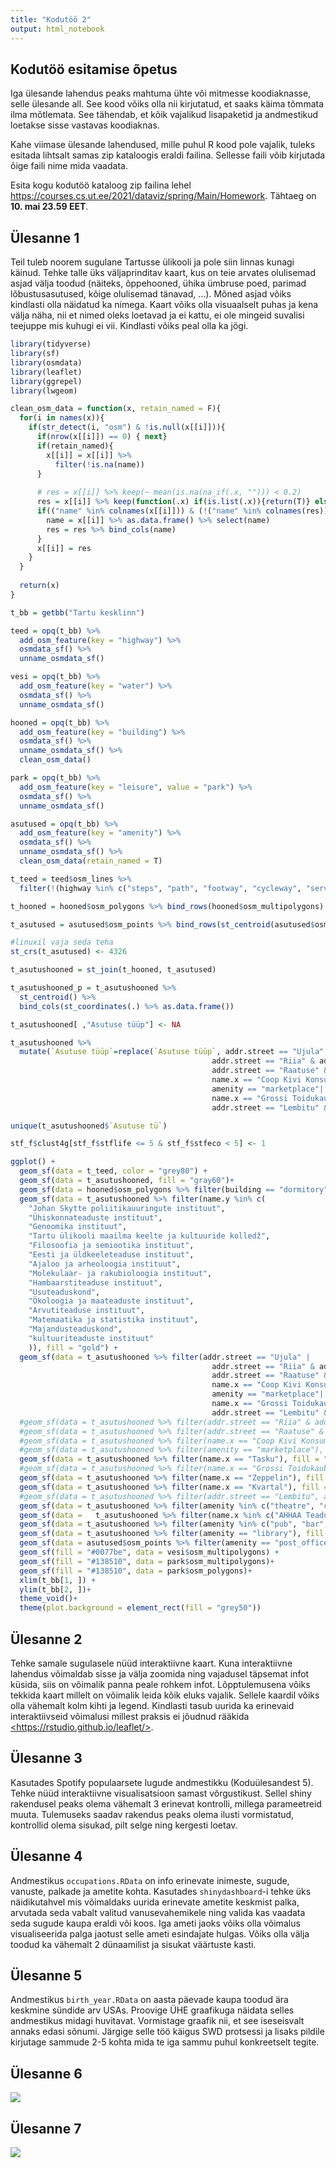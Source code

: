 ```yaml
---
title: "Kodutöö 2"
output: html_notebook
---
```


## Kodutöö esitamise õpetus

Iga ülesande lahendus peaks mahtuma ühte või mitmesse koodiaknasse, selle ülesande all. See kood võiks olla nii kirjutatud, et saaks käima tõmmata ilma mõtlemata. See tähendab, et kõik vajalikud lisapaketid ja andmestikud loetakse sisse vastavas koodiaknas.

Kahe viimase ülesande lahendused, mille puhul R kood pole vajalik, tuleks esitada lihtsalt samas zip kataloogis eraldi failina. Sellesse faili võib kirjutada õige faili nime mida vaadata.

Esita kogu kodutöö kataloog zip failina lehel <https://courses.cs.ut.ee/2021/dataviz/spring/Main/Homework>. Tähtaeg on **10. mai 23.59 EET**.

## Ülesanne 1

Teil tuleb noorem sugulane Tartusse ülikooli ja pole siin linnas kunagi käinud. Tehke talle üks väljaprinditav kaart, kus on teie arvates olulisemad asjad välja toodud (näiteks, õppehooned, ühika ümbruse poed, parimad lõbustusasutused, kõige olulisemad tänavad, ...). Mõned asjad võiks kindlasti olla näidatud ka nimega. Kaart võiks olla visuaalselt puhas ja kena välja näha, nii et nimed oleks loetavad ja ei kattu, ei ole mingeid suvalisi teejuppe mis kuhugi ei vii. Kindlasti võiks peal olla ka jõgi.

```r
library(tidyverse)
library(sf)
library(osmdata)
library(leaflet)
library(ggrepel)
library(lwgeom)
```

```r
clean_osm_data = function(x, retain_named = F){
  for(i in names(x)){
    if(str_detect(i, "osm") & !is.null(x[[i]])){
      if(nrow(x[[i]]) == 0) { next} 
      if(retain_named){
        x[[i]] = x[[i]] %>% 
          filter(!is.na(name))
      }
      
      # res = x[[i]] %>% keep(~ mean(is.na(na_if(.x, ""))) < 0.2) 
      res = x[[i]] %>% keep(function(.x) if(is.list(.x)){return(T)} else {mean(is.na(na_if(.x, ""))) < 0.2} ) 
      if(("name" %in% colnames(x[[i]])) & (!("name" %in% colnames(res)))){
        name = x[[i]] %>% as.data.frame() %>% select(name) 
        res = res %>% bind_cols(name)
      }
      x[[i]] = res
    }
  }
  
  return(x)
}
```

```r
t_bb = getbb("Tartu kesklinn")

teed = opq(t_bb) %>% 
  add_osm_feature(key = "highway") %>% 
  osmdata_sf() %>% 
  unname_osmdata_sf()

vesi = opq(t_bb) %>% 
  add_osm_feature(key = "water") %>% 
  osmdata_sf() %>% 
  unname_osmdata_sf()

hooned = opq(t_bb) %>% 
  add_osm_feature(key = "building") %>% 
  osmdata_sf() %>% 
  unname_osmdata_sf() %>% 
  clean_osm_data()

park = opq(t_bb) %>% 
  add_osm_feature(key = "leisure", value = "park") %>% 
  osmdata_sf() %>% 
  unname_osmdata_sf()

asutused = opq(t_bb) %>% 
  add_osm_feature(key = "amenity") %>% 
  osmdata_sf() %>% 
  unname_osmdata_sf() %>% 
  clean_osm_data(retain_named = T)

t_teed = teed$osm_lines %>% 
  filter(!(highway %in% c("steps", "path", "footway", "cycleway", "service", "track")))

t_hooned = hooned$osm_polygons %>% bind_rows(hooned$osm_multipolygons)

t_asutused = asutused$osm_points %>% bind_rows(st_centroid(asutused$osm_polygons))

#linuxil vaja seda teha
st_crs(t_asutused) <- 4326

t_asutushooned = st_join(t_hooned, t_asutused)

t_asutushooned_p = t_asutushooned %>%
  st_centroid() %>% 
  bind_cols(st_coordinates(.) %>% as.data.frame())

t_asutushooned[ ,"Asutuse tüüp"] <- NA

t_asutushooned %>% 
  mutate(`Asutuse tüüp`=replace(`Asutuse tüüp`, addr.street == "Ujula" |
                                             addr.street == "Riia" & addr.housenumber == "1" |
                                             addr.street == "Raatuse" & addr.housenumber == 20|
                                             name.x == "Coop Kivi Konsum"|
                                             amenity == "marketplace"|
                                             name.x == "Grossi Toidukaubad"|
                                             addr.street == "Lembitu" & addr.housenumber == 2, "Toidupood"))

unique(t_asutushooned$`Asutuse tü`)

stf_f$clust4g[stf_f$stflife <= 5 & stf_f$stfeco < 5] <- 1

ggplot() +
  geom_sf(data = t_teed, color = "grey80") +
  geom_sf(data = t_asutushooned, fill = "gray60")+
  geom_sf(data = hooned$osm_polygons %>% filter(building == "dormitory"), fill = "red")+
  geom_sf(data = t_asutushooned %>% filter(name.y %in% c(
    "Johan Skytte poliitikauuringute instituut", 
    "Ühiskonnateaduste instituut",
    "Genoomika instituut",
    "Tartu ülikooli maailma keelte ja kultuuride kolledž",
    "Filosoofia ja semiootika instituut",
    "Eesti ja üldkeeleteaduse instituut",
    "Ajaloo ja arheoloogia instituut",
    "Molekulaar- ja rakubioloogia instituut",
    "Hambaarstiteaduse instituut",
    "Usuteaduskond",
    "Ökoloogia ja maateaduste instituut",
    "Arvutiteaduse instituut",
    "Matemaatika ja statistika instituut",
    "Majandusteaduskond",
    "kultuuriteaduste instituut"
    )), fill = "gold") + 
  geom_sf(data = t_asutushooned %>% filter(addr.street == "Ujula" |
                                             addr.street == "Riia" & addr.housenumber == "1" |
                                             addr.street == "Raatuse" & addr.housenumber == 20|
                                             name.x == "Coop Kivi Konsum"|
                                             amenity == "marketplace"|
                                             name.x == "Grossi Toidukaubad"|
                                             addr.street == "Lembitu" & addr.housenumber == 2), fill = "purple")+
  #geom_sf(data = t_asutushooned %>% filter(addr.street == "Riia" & addr.housenumber == "1"), fill = "purple")+ #Kaubamaja
  #geom_sf(data = t_asutushooned %>% filter(addr.street == "Raatuse" & addr.housenumber == 20), fill = "purple")+ #Selver
  #geom_sf(data = t_asutushooned %>% filter(name.x == "Coop Kivi Konsum"), fill = "purple")+
  #geom_sf(data = t_asutushooned %>% filter(amenity == "marketplace"), fill = "purple")+
  geom_sf(data = t_asutushooned %>% filter(name.x == "Tasku"), fill = "purple")+
  #geom_sf(data = t_asutushooned %>% filter(name.x == "Grossi Toidukaubad"), fill = "purple")+
  geom_sf(data = t_asutushooned %>% filter(name.x == "Zeppelin"), fill = "purple")+
  geom_sf(data = t_asutushooned %>% filter(name.x == "Kvartal"), fill = "purple")+
  #geom_sf(data = t_asutushooned %>% filter(addr.street == "Lembitu", addr.housenumber == 2), fill = "purple")+ #Kivi konsum
  geom_sf(data = t_asutushooned %>% filter(amenity %in% c("theatre", "cinema", "concert_hall")), fill = "pink")+ #kinod/teatrid
  geom_sf(data =   t_asutushooned %>% filter(name.x %in% c("AHHAA Teaduskeskus", "Aura veekeskus",  "Mänguasjamuuseum")), fill = "pink")+
  geom_sf(data = t_asutushooned %>% filter(amenity %in% c("pub", "bar", "cafe", "restaurant", "fast_food") & !(name.x %in% c("Kvartal", "Tartu linnaraamatukogu", "Üliõpilaselamu Pepleri 14", "Tartu Kaubamaja", "Tasku"))), fill = "#654321")+
  geom_sf(data = t_asutushooned %>% filter(amenity == "library"), fill = "orange")+
  geom_sf(data = asutused$osm_points %>% filter(amenity == "post_office"), fill = "turquoise")+
  geom_sf(fill = "#0077be", data = vesi$osm_multipolygons) +
  geom_sf(fill = "#138510", data = park$osm_multipolygons)+
  geom_sf(fill = "#138510", data = park$osm_polygons)+
  xlim(t_bb[1, ]) + 
  ylim(t_bb[2, ])+
  theme_void()+
  theme(plot.background = element_rect(fill = "grey50"))
```

## Ülesanne 2

Tehke samale sugulasele nüüd interaktiivne kaart. Kuna interaktiivne lahendus võimaldab sisse ja välja zoomida ning vajadusel täpsemat infot küsida, siis on võimalik panna peale rohkem infot. Lõpptulemusena võiks tekkida kaart millelt on võimalik leida kõik eluks vajalik. Sellele kaardil võiks olla vähemalt kolm kihti ja legend. Kindlasti tasub uurida ka erinevaid interaktiivseid võimalusi millest praksis ei jõudnud rääkida [<https://rstudio.github.io/leaflet/>](https://rstudio.github.io/leaflet/){.uri}.

## Ülesanne 3

Kasutades Spotify populaarsete lugude andmestikku (Koduülesandest 5). Tehke nüüd interaktiivne visualisatsioon samast võrgustikust. Sellel shiny rakendusel peaks olema vähemalt 3 erinevat kontrolli, millega parameetreid muuta. Tulemuseks saadav rakendus peaks olema ilusti vormistatud, kontrollid olema sisukad, pilt selge ning kergesti loetav.

## Ülesanne 4

Andmestikus `occupations.RData` on info erinevate inimeste, sugude, vanuste, palkade ja ametite kohta. Kasutades `shinydashboard`-i tehke üks näidikutahvel mis võimaldaks uurida erinevate ametite keskmist palka, arvutada seda vabalt valitud vanusevahemikele ning valida kas vaadata seda sugude kaupa eraldi või koos. Iga ameti jaoks võiks olla võimalus visualiseerida palga jaotust selle ameti esindajate hulgas. Võiks olla välja toodud ka vähemalt 2 dünaamilist ja sisukat väärtuste kasti.

## Ülesanne 5

Andmestikus `birth_year.RData` on aasta päevade kaupa toodud ära keskmine sündide arv USAs. Proovige ÜHE graafikuga näidata selles andmestikus midagi huvitavat. Vormistage graafik nii, et see iseseisvalt annaks edasi sõnumi. Järgige selle töö käigus SWD protsessi ja lisaks pildile kirjutage sammude 2-5 kohta mida te iga sammu puhul konkreetselt tegite.

## Ülesanne 6

![](images/Ylesanne6.png)

## Ülesanne 7

![](images/Ylesanne7.png)
